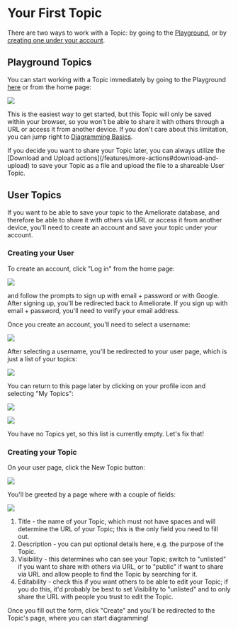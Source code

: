 
# Your First Topic

There are two ways to work with a Topic: by going to the [Playground](#playground-topics), or by [creating one under your account](#user-topics).

## Playground Topics

You can start working with a Topic immediately by going to the Playground [here](https://ameliorate.app/playground) or from the home page:

<Image
  src="https://github.com/amelioro/ameliorate/assets/13872370/3989c846-8309-42f4-bc1d-ff30ea2c0595"
  width={656}
  height={163}
/>

This is the easiest way to get started, but this Topic will only be saved within your browser, so you won't be able to share it with others through a URL or access it from another device. If you don't care about this limitation, you can jump right to [Diagramming Basics](/getting-started/diagramming-basics).

<Callout type="info">
  If you decide you want to share your Topic later, you can always utilize the [Download and Upload
  actions](/features/more-actions#download-and-upload) to save your Topic as a file and upload the
  file to a shareable User Topic.
</Callout>

## User Topics

If you want to be able to save your topic to the Ameliorate database, and therefore be able to share it with others via URL or access it from another device, you'll need to create an account and save your topic under your account.

### Creating your User

To create an account, click "Log in" from the home page:

<Image
  src="https://github.com/amelioro/ameliorate/assets/13872370/a7dd8635-59aa-4e30-a965-4d76466f26c9"
  width={653}
  height={164}
/>

and follow the prompts to sign up with email + password or with Google. After signing up, you'll be redirected back to Ameliorate. If you sign up with email + password, you'll need to verify your email address.

Once you create an account, you'll need to select a username:

<Image
  src="https://github.com/amelioro/ameliorate/assets/13872370/a466e1c1-c483-4dbf-b006-dc067c8a52d4"
  width={638}
  height={212}
/>

After selecting a username, you'll be redirected to your user page, which is just a list of your topics:

<Image
  src="https://github.com/amelioro/ameliorate/assets/13872370/4aba7fb6-5bad-4cb1-b741-8d4fa2fac0b4"
  width={669}
  height={327}
/>

You can return to this page later by clicking on your profile icon and selecting "My Topics":

<Image
  src="https://github.com/amelioro/ameliorate/assets/13872370/c9a45f0f-e903-425e-8b52-18fbc71b6ee0"
  width={413}
  height={133}
/>

<Image
  src="https://github.com/amelioro/ameliorate/assets/13872370/123f8b80-e4aa-4c24-ac01-b55c3bf8a70e"
  width={405}
  height={157}
/>

You have no Topics yet, so this list is currently empty. Let's fix that!

### Creating your Topic

On your user page, click the New Topic button:

<Image
  src="https://github.com/amelioro/ameliorate/assets/13872370/8d3255fe-4d8a-442c-a67c-19cae582a3b0"
  width={406}
  height={124}
/>

You'll be greeted by a page where with a couple of fields:

<Image
  src="https://github.com/amelioro/ameliorate/assets/13872370/8fcb9ef1-7f0e-4e8d-83c1-ece01d162d8f"
  width={651}
  height={432}
/>

1. Title - the name of your Topic, which must not have spaces and will determine the URL of your Topic; this is the only field you need to fill out.
2. Description - you can put optional details here, e.g. the purpose of the Topic.
3. Visibility - this determines who can see your Topic; switch to "unlisted" if you want to share with others via URL, or to "public" if want to share via URL and allow people to find the Topic by searching for it.
4. Editability - check this if you want others to be able to edit your Topic; if you do this, it'd probably be best to set Visibility to "unlisted" and to only share the URL with people you trust to edit the Topic.

Once you fill out the form, click "Create" and you'll be redirected to the Topic's page, where you can start diagramming!
